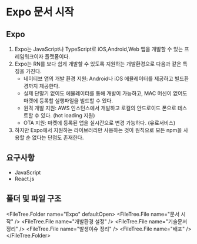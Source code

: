 
# Expo 문서 시작

## Expo

1. Expo는 JavaScript나 TypeScript로 iOS,Android,Web 앱을 개발할 수 있는 프레임워크이자 플랫폼이다.
2. Expo는 RN를 보다 쉽게 개발할 수 있도록 지원하는 개발환경으로 다음과 같은 특징을 가진다.
   - 네이티브 앱의 개발 환경 지원: Android나 iOS 에뮬레이터를 제공하고 빌드환경까지 제공한다.
   - 실제 단말기 없이도 에뮬레이터를 통해 개발이 가능하고, MAC 머신이 없어도 마켓에 등록할 실행파일을 빌드할 수 있다.
   - 원격 개발 지원: AWS 인스턴스에서 개발하고 로컬의 안드로이드 폰으로 테스트할 수 있다. (hot loading 지원)
   - OTA 지원: 마켓에 등록된 앱을 실시간으로 변경 가능하다. (유료서비스)
3. 하지만 Expo에서 지원하는 라이브러리만 사용하는 것이 원칙으로 모든 npm을 사용할 순 없다는 단점도 존재한다.

## 요구사항

- JavaScript
- React.js

## 폴더 및 파일 구조

<FileTree.Folder name="Expo" defaultOpen>
  <FileTree.File name="문서 시작" />
  <FileTree.File name="개발환경 설정" />
  <FileTree.File name="기술문서 정리" />
  <FileTree.File name="발생이슈 정리" />
  <FileTree.File name="배포" />
</FileTree.Folder>
